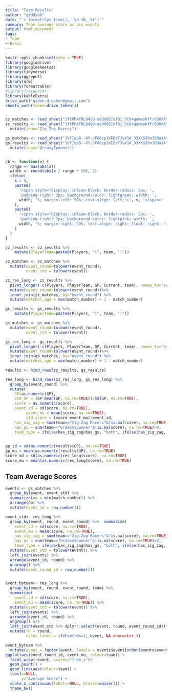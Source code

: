 ```yaml
---
title: "Team Results"
author: "giddybb"
date: "`r format(Sys.time(), '%d %B, %Y')`"
summary: Team average score across events
output: html_document
tags:
- Team
- Basic
---
```


```r
knitr::opts_chunk$set(echo = TRUE)
library(googledrive)
library(googlesheets4)
library(tidyverse)
library(ggrepel)
library(arm)
library(formattable)
#library(rstanarm)
library(kableExtra)
drive_auth("gidon.d.cohen@gmail.com")
sheets_auth(token=drive_token())


zz_matches <- read_sheet("1ftRMXTRL84SO-eedX8EIof8i_5C64qemwskffr8DUXA", sheet=3)
zz_results <- read_sheet("1ftRMXTRL84SO-eedX8EIof8i_5C64qemwskffr8DUXA", sheet=4, col_types="c", skip = 3) %>%
  mutate(team="Zig-Zag Racers")

gs_matches <- read_sheet("1VfIqaB--8Y-pF06zp1KEBrTJyX1A_33XKG30n38Da14", sheet=3)
gs_results <- read_sheet("1VfIqaB--8Y-pF06zp1KEBrTJyX1A_33XKG30n38Da14", sheet=4, col_types="c", skip = 3) %>%
  mutate(team="GreasySpanner")


cb <- function(x) {
  range <- max(abs(x))
  width <- round(abs(x / range * 50), 2)
  ifelse(
    x > 0,
    paste0(
      '<span style="display: inline-block; border-radius: 2px; ', 
      'padding-right: 2px; background-color: lightgreen; width: ', 
      width, '%; margin-left: 50%; text-align: left;">', x, '</span>'
    ),
    paste0(
      '<span style="display: inline-block; border-radius: 2px; ', 
      'padding-right: 2px; background-color: lightpink; width: ', 
      width, '%; margin-right: 50%; text-align: right; float: right; ">', x, '</span>'
    )
  )
}
```


```r
zz_results <- zz_results %>%
    mutate(PlayerTeam=paste0(Players, "(", team, ")")) 

zz_matches <- zz_matches %>%
  mutate(event_round=tolower(event_round),
         event_std = tolower(event))

zz_res_long <- zz_results %>%
  pivot_longer(-c(Players, PlayerTeam, GP, Current, team), names_to="event_round", values_to = "score") %>%
  mutate(event_round=tolower(event_round))%>%
  inner_join(zz_matches, by="event_round") %>%
  mutate(matches_ago = max(match_number) + 1 - match_number)

gs_results <- gs_results %>% 
    mutate(PlayerTeam=paste0(Players, "(", team, ")")) 

gs_matches <- gs_matches %>%
  mutate(event_round=tolower(event_round),
         event_std = tolower(event))

gs_res_long <- gs_results %>%
  pivot_longer(-c(Players, PlayerTeam, GP, Current, team), names_to="event_round", values_to = "score") %>%
  mutate(event_round=tolower(event_round))%>%
  inner_join(gs_matches, by="event_round") %>%
  mutate(matches_ago = max(match_number) + 1 - match_number)

results <- bind_rows(zz_results, gs_results)

res_long <- bind_rows(zz_res_long, gs_res_long) %>%
  group_by(event_round) %>%
  mutate(
    GP=as.numeric(GP),
    std_GP = (GP-mean(GP, na.rm=TRUE))/sd(GP, na.rm=TRUE),
    score = as.numeric(score),
    event_sd = sd(score, na.rm=TRUE), 
         event_mu = mean(score, na.rm=TRUE),
         std_score = (score-event_mu)/event_sd,
    has_zig_zag = sum(team=="Zig-Zag Racers"&!is.na(score), na.rm=TRUE)>0,
    has_gs = sum(team=="GreasySpanner"&!is.na(score), na.rm=TRUE)>0,
    team_type = ifelse(has_zig_zag&has_gs, "both", ifelse(has_zig_zag, "zz1 only", "gs only")))
  

gp_sd = sd(as.numeric(results$GP), na.rm=TRUE)
gp_mu = mean(as.numeric(results$GP), na.rm=TRUE)
score_sd = sd(as.numeric(res_long$score), na.rm=TRUE)
score_mu = mean(as.numeric(res_long$score), na.rm=TRUE)
```


## Team Average Scores

```r
events <- gs_matches %>%
  group_by(event, event_std) %>%
  summarize(no = min(match_number)) %>%
  arrange(no) %>%
  mutate(event_id = row_number())

```


```r


event_std<- res_long %>% 
  group_by(event, round, event_round) %>%  summarize(
    event_sd = sd(score, na.rm=TRUE), 
    event_mu = mean(score, na.rm=TRUE),
    has_zig_zag = sum(team=="Zig-Zag Racers"&!is.na(score), na.rm=TRUE)>0,
    has_gs = sum(team=="GreasySpanner"&!is.na(score), na.rm=TRUE)>0,
    team_type = ifelse(has_zig_zag&has_gs, "both", ifelse(has_zig_zag, "zz1 only", "gs only"))) %>%
  mutate(event_std = tolower(event)) %>%
  left_join(events) %>%
  arrange(event_id, round) %>%
  ungroup() %>%
  mutate(event_round_id = row_number())


event_byteam<- res_long %>% 
  group_by(event, round, event_round, team) %>%  
  summarize(
    event_sd = sd(score, na.rm=TRUE), 
    event_mu = mean(score, na.rm=TRUE)) %>%
  mutate(event_std = tolower(event)) %>%
  left_join(events) %>%
  arrange(event_id, round) %>%
  ungroup() %>%
  left_join(event_std %>% dplyr::select(event, round, event_round_id))%>%
  mutate(rd = round, 
         event_label = ifelse(rd==1, event, NA_character_))

```

```r
event_byteam %>%
  mutate(event = factor(event, levels = events$event[order(events$event_id)])) %>%
ggplot(aes(event_round_id, event_mu, colour=team)) +
  facet_wrap(~event, scales="free_x")+
  geom_point() +
  geom_line(aes(colour=team)) +
  labs(x=NULL,
       y="Average Score") +
  scale_x_continuous(labels=NULL, breaks=waiver()) +
  theme_bw()
```

